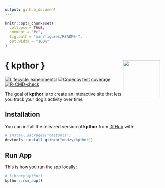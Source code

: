 ```yaml
---
output: github_document
---
```


<!-- README.md is generated from README.Rmd. Please edit that file -->

```r
knitr::opts_chunk$set(
  collapse = TRUE,
  comment = "#>",
  fig.path = "man/figures/README-",
  out.width = "100%"
)
```

# { kpthor } <img src="https://raw.githubusercontent.com/matthewhandzy/kpthor/main/inst/app/www/favicon.png" align="right" width="120"/>

<!-- badges: start -->
[![Lifecycle: experimental](https://img.shields.io/badge/lifecycle-experimental-orange.svg)](https://lifecycle.r-lib.org/articles/stages.html#experimental)
[![Codecov test coverage](https://codecov.io/gh/matthewhandzy/kp/branch/main/graph/badge.svg)](https://codecov.io/gh/matthewhandzy/kpthor?branch=main)
[![R-CMD-check](https://github.com/mhdzy/kpthor/workflows/R-CMD-check/badge.svg)](https://github.com/mhdzy/kpthor/actions)
<!-- badges: end -->

The goal of **kpthor** is to create an interactive site that lets you track your dog's
activity over time.

## Installation

You can install the released version of **kpthor** from [GitHub](https://github.com/) with:

``` r
# install.packages("devtools")
devtools::install_github("mhdzy/kpthor")
```
## Run App

This is how you run the app locally:

```r
# library(kpthor)
kpthor::run_app()
```
